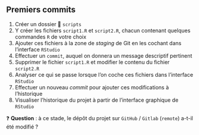 :::{.callout-tip collapse="true" icon=false}
## Premiers commits

1. Créer un dossier 📁 `scripts`
2. Y créer les fichiers `script1.R` et `script2.R`, chacun contenant quelques commandes `R` de votre choix
3. Ajouter ces fichiers à la zone de *staging* de Git en les cochant dans l'interface `RStudio`
4. Effectuer un `commit`, auquel on donnera un message descriptif pertinent
5. Supprimer le fichier `script1.R` et modifier le contenu du fichier `script2.R`
6. Analyser ce qui se passe lorsque l'on coche ces fichiers dans l'interface `RStudio`
7. Effectuer un nouveau *commit* pour ajouter ces modifications à l'historique
8. Visualiser l'historique du projet à partir de l'interface graphique de `RStudio`

:::

❓ **Question** : à ce stade, le dépôt du projet sur `GitHub` / `Gitlab` (`remote`) a-t-il été modifié ?
